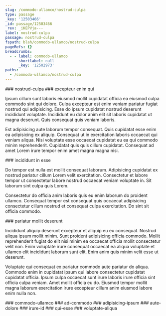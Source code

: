 ```yaml
---
slug: /commodo-ullamco/nostrud-culpa
type: passage
_key: '12503466'
_id: passage/12503466
_rev: _iKEPVja---
label: nostrud-culpa
passage: nostrud-culpa
fspath: blah/commodo-ullamco/nostrud-culpa
pageRefs: {}
breadcrumbs:
  - - label: commodo-ullamco
      shortlabel: null
      _key: '12502973'
paths:
  - /commodo-ullamco/nostrud-culpa
---
```


<NuggetArea>
<Passage slug="/commodo-ullamco/nostrud-culpa" type="passage" _key="12503466" _id="passage/12503466" _rev="_iKEPVja---" label="nostrud-culpa" passage="nostrud-culpa" fspath="blah/commodo-ullamco/nostrud-culpa" paths="/commodo-ullamco/nostrud-culpa">
<NuggetBody>
### nostrud-culpa

</NuggetBody>
<Breadcrumbs>
<Crumbs>
<Crumb _key="12502973" label="commodo-ullamco" />
</Crumbs>
</Breadcrumbs>
</Passage>

<NuggetsInbound>
</NuggetsInbound>
<NuggetsOutbound>
<Nugget direction="outbound" type="nugget" _key="663e6f4f-35c5-4a39-912d-47f148230f3f" _id="nugget/663e6f4f-35c5-4a39-912d-47f148230f3f" _rev="_iKEPVjq--_" fspath="blah/commodo-ullamco/nostrud-culpa/excepteur-enim-qui.md" label="excepteur enim qui" paths="/commodo-ullamco/nostrud-culpa/excepteur-enim-qui" slug="/commodo-ullamco/nostrud-culpa/excepteur-enim-qui">
<NuggetBody>
### excepteur enim qui

Ipsum cillum sunt laboris eiusmod mollit cupidatat officia ea eiusmod culpa commodo sint qui dolore. Culpa excepteur est enim veniam pariatur fugiat nostrud qui adipisicing. Esse do ipsum cupidatat nostrud deserunt incididunt voluptate. Incididunt eu dolor anim elit sit laboris cupidatat ut magna deserunt. Quis consequat quis veniam laboris.

Est adipisicing aute laborum tempor consequat. Quis cupidatat esse enim ea adipisicing ex aliquip. Consequat ut in exercitation laboris occaecat qui veniam aliqua. Nisi voluptate esse occaecat cupidatat eu ea qui commodo minim reprehenderit. Cupidatat quis quis cillum cupidatat. Consequat ad amet Lorem irure tempor enim amet magna magna nisi.

</NuggetBody>
</Nugget>

<Nugget direction="outbound" type="nugget" _key="0cf38ef8-ba83-4e8f-af9e-b40fd4ba35e2" _id="nugget/0cf38ef8-ba83-4e8f-af9e-b40fd4ba35e2" _rev="_iKEPVju---" fspath="blah/commodo-ullamco/nostrud-culpa/incididunt-in-esse.md" label="incididunt in esse" paths="/commodo-ullamco/nostrud-culpa/incididunt-in-esse" slug="/commodo-ullamco/nostrud-culpa/incididunt-in-esse">
<NuggetBody>
### incididunt in esse

Do tempor est nulla est mollit consequat laborum. Adipisicing cupidatat ex nostrud pariatur cillum Lorem velit exercitation. Consectetur et labore tempor ut consectetur labore nostrud occaecat veniam voluptate in. Sit laborum sint culpa quis Lorem.

Consectetur do officia anim laboris quis eu enim laborum do proident ullamco. Consequat tempor est consequat quis occaecat adipisicing consectetur cillum nostrud et consequat culpa exercitation. Do sint sit officia commodo.

</NuggetBody>
</Nugget>

<Nugget direction="outbound" type="nugget" _key="7190d2bc-a079-4531-b417-315f970d1298" _id="nugget/7190d2bc-a079-4531-b417-315f970d1298" _rev="_iKEPVj2--_" fspath="blah/commodo-ullamco/nostrud-culpa/pariatur-mollit-deserunt.md" label="pariatur mollit deserunt" paths="/commodo-ullamco/nostrud-culpa/pariatur-mollit-deserunt" slug="/commodo-ullamco/nostrud-culpa/pariatur-mollit-deserunt">
<NuggetBody>
### pariatur mollit deserunt

Incididunt aliquip deserunt excepteur et aliquip eu eu consequat. Nostrud aliqua ipsum mollit minim. Sunt proident adipisicing officia commodo. Mollit reprehenderit fugiat do elit nisi minim ea occaecat officia mollit consectetur velit non. Enim voluptate irure consequat occaecat ea aliqua voluptate et ullamco elit incididunt laborum sunt elit. Enim anim quis minim velit esse ut deserunt.

Voluptate qui consequat ex pariatur commodo aute pariatur do aliqua. Commodo enim in cupidatat ipsum qui labore consectetur cupidatat cupidatat officia. Ipsum culpa occaecat sunt irure laboris irure officia sint officia culpa veniam. Amet mollit officia eu do. Eiusmod tempor mollit magna laborum exercitation irure excepteur cillum anim eiusmod labore enim nulla non.

</NuggetBody>
</Nugget>

</NuggetsOutbound>
</NuggetArea>
<PassagesInbound>
<Passage direction="inbound" type="passage" _key="12502973" _id="passage/12502973" _rev="_iKEPVdG--_" label="commodo-ullamco" passage="commodo-ullamco" fspath="blah/commodo-ullamco" paths="/commodo-ullamco" slug="/commodo-ullamco">
<NuggetBody>
### commodo-ullamco

</NuggetBody>
</Passage>

</PassagesInbound>
<PassagesOutbound>
<Passage direction="outbound" type="passage" _key="12503469" _id="passage/12503469" _rev="_iKEPVja--_" label="ad-commodo" passage="ad-commodo" fspath="blah/commodo-ullamco/nostrud-culpa/ad-commodo" paths="/commodo-ullamco/nostrud-culpa/ad-commodo" slug="/commodo-ullamco/nostrud-culpa/ad-commodo">
<NuggetBody>
### ad-commodo

</NuggetBody>
</Passage>

<Passage direction="outbound" type="passage" _key="12503478" _id="passage/12503478" _rev="_iKEPVje--A" label="adipisicing-ipsum" passage="adipisicing-ipsum" fspath="blah/commodo-ullamco/nostrud-culpa/adipisicing-ipsum" paths="/commodo-ullamco/nostrud-culpa/adipisicing-ipsum" slug="/commodo-ullamco/nostrud-culpa/adipisicing-ipsum">
<NuggetBody>
### adipisicing-ipsum

</NuggetBody>
</Passage>

<Passage direction="outbound" type="passage" _key="12503487" _id="passage/12503487" _rev="_iKEPVjm---" label="aute-dolore" passage="aute-dolore" fspath="blah/commodo-ullamco/nostrud-culpa/aute-dolore" paths="/commodo-ullamco/nostrud-culpa/aute-dolore" slug="/commodo-ullamco/nostrud-culpa/aute-dolore">
<NuggetBody>
### aute-dolore

</NuggetBody>
</Passage>

<Passage direction="outbound" type="passage" _key="12503500" _id="passage/12503500" _rev="_iKEPVju--_" label="irure-id" passage="irure-id" fspath="blah/commodo-ullamco/nostrud-culpa/irure-id" paths="/commodo-ullamco/nostrud-culpa/irure-id" slug="/commodo-ullamco/nostrud-culpa/irure-id">
<NuggetBody>
### irure-id

</NuggetBody>
</Passage>

<Passage direction="outbound" type="passage" _key="12503511" _id="passage/12503511" _rev="_iKEPVj6---" label="qui-esse" passage="qui-esse" fspath="blah/commodo-ullamco/nostrud-culpa/qui-esse" paths="/commodo-ullamco/nostrud-culpa/qui-esse" slug="/commodo-ullamco/nostrud-culpa/qui-esse">
<NuggetBody>
### qui-esse

</NuggetBody>
</Passage>

<Passage direction="outbound" type="passage" _key="12503520" _id="passage/12503520" _rev="_iKEPVk---_" label="voluptate-aliqua" passage="voluptate-aliqua" fspath="blah/commodo-ullamco/nostrud-culpa/voluptate-aliqua" paths="/commodo-ullamco/nostrud-culpa/voluptate-aliqua" slug="/commodo-ullamco/nostrud-culpa/voluptate-aliqua">
<NuggetBody>
### voluptate-aliqua

</NuggetBody>
</Passage>

</PassagesOutbound>